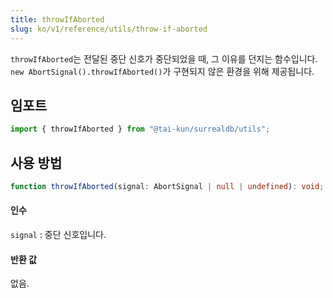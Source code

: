```yaml
---
title: throwIfAborted
slug: ko/v1/reference/utils/throw-if-aborted
---
```


`throwIfAborted`는 전달된 중단 신호가 중단되었을 때, 그 이유를 던지는 함수입니다. `new AbortSignal().throwIfAborted()`가 구현되지 않은 환경을 위해 제공됩니다.

## 임포트

```ts
import { throwIfAborted } from "@tai-kun/surrealdb/utils";
```

## 사용 방법

```ts
function throwIfAborted(signal: AbortSignal | null | undefined): void;
```

#### 인수

`signal`
:   중단 신호입니다.

#### 반환 값

없음.
